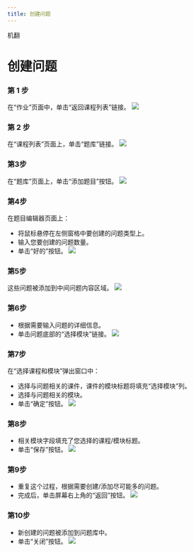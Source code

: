 ```yaml
--- 
title: 创建问题
--- 
```



机翻
# 创建问题

### 第 1 步 
 在“作业”页面中，单击“返回课程列表”链接。
![](/img/ulearning/teacher/assignments08.png)

 ### 第 2 步 
 在“课程列表”页面上，单击“题库”链接。
![](/img/ulearning/teacher/assignments09.png)

### 第3步
在“题库”页面上，单击“添加题目”按钮。
![](/img/ulearning/teacher/assignments10.png)

### 第4步 
 在题目编辑器页面上： 
 - 将鼠标悬停在左侧窗格中要创建的问题类型上。 
 - 输入您要创建的问题数量。 
 - 单击“好的”按钮。
![](/img/ulearning/teacher/assignments11.png)

### 第5步
这些问题被添加到中间问题内容区域。
![](/img/ulearning/teacher/assignments12.png)

### 第6步 

 - 根据需要输入问题的详细信息。 
 - 单击问题底部的“选择模块”链接。
![](/img/ulearning/teacher/assignments13.png)

### 第7步 
 在“选择课程和模块”弹出窗口中： 
 - 选择与问题相关的课件，课件的模块标题将填充“选择模块”列。 
 - 选择与问题相关的模块。 
 - 单击“确定”按钮。
![](/img/ulearning/teacher/assignments14.png)

### 第8步 

 - 相关模块字段填充了您选择的课程/模块标题。 
 - 单击“保存”按钮。
![](/img/ulearning/teacher/assignments15.png)

### 第9步

- 重复这个过程，根据需要创建/添加尽可能多的问题。
- 完成后，单击屏幕右上角的“返回”按钮。
![](/img/ulearning/teacher/assignments16.png)

### 第10步 

 - 新创建的问题被添加到问题库中。 
 - 单击“关闭”按钮。
![](/img/ulearning/teacher/assignments17.png)